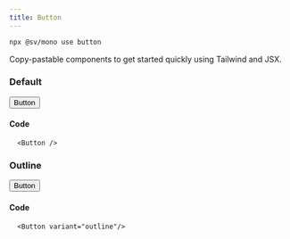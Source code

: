 ```yaml
---
title: Button
---
```



```bash
npx @sv/mono use button
```

Copy-pastable components to get started quickly using Tailwind and JSX.

### Default

<div class="not-content">
  <Button>
    Button
  </Button>
</div>

#### Code

```tsx
  <Button />
```

### Outline

<div class="not-content">
  <Button variant="outline">
    Button
  </Button>
</div>

#### Code

```tsx
  <Button variant="outline"/>
```
